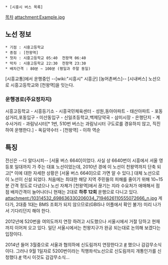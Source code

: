  * [시흥시 버스 목록]

[[목차]]
attachment:Example.jpg
== 노선 정보 ==
 * 기점 : 시흥고등학교
 * 종점 : [천왕역]
 * 첫차 : 시흥고등학교 05:40  천왕역 06:40
 * 막차 : 시흥고등학교 22:30  천왕역 23:30
 * 배차간격 : 80분 ~ 100분 (평일과 주말 동일)

[시흥교통]에서 운행중인 --[wiki:"시흥시" 시흥군] [농어촌버스]-- [시내버스] 노선으로 시흥고등학교와 [천왕역]을 잇는다.

=== 운행경로(주요정차지) ===
시흥고등학교 - 시흥등기소 - 시흥국민체육센터 - 성원,동아아파트 - 태산아파트 - 포동삼거리,포동입구 - 미산동입구 - 신일초등학교,백제당약국 - 삼미시장 - 은행단지 - 계수사거리 - 과림낚시터[* 1번, 510번 버스는 과림낚시터 구도로를 경유하지 않고, 직진하여 운행한다.] - 옥길약수터 - [천왕역] - 이하 역순

== 특징 ==
전신은 --다 알다시피-- [서울 버스 6640]이었다. 사실 상 6640번이 시흥에서 서울 영등포 일대까지 가 주는 대표 노선이었는데, 2010년 경에 이 노선이 천왕역까지 단축 되고[* 이에 대한 자세한 상황은 [서울 버스 6640]으로 가면 알 수 있다.] 대체 노선으로 이 노선이 신설 되었다. 처음에는 최대한 해당 지역 주민들의 피해를 줄이기 위해 10~15분 간격 정도로 다녔으나 노선 자체가 [천왕역]에서 끊기는 지라 수요처가 애매해서 점점 배차간격이 늘어나더니 현재는 2대로 '''하루 12회''' 운행으로 다니고 있다.
attachment:/10314532_698636330206034_7194626110555072666_n.jpg
게다가, 2대중 1대는 BMS 조회가 되지 않으므로(GBIS나 어플에서 확인 불가) 미리 나가서 기다리던지 해야 한다.

2012년에 520번을 여의도까지 연장 하려고 시도했으나 서울시에서 거절 당하고 현재까지 이어져 오고 있다. 일단 서울시에서는 천왕지구가 완공 되는대로 논의해 보겠다는 입장이다.  

2014년 들어 3월중으로 서울과 협의하에 신도림까지 연장한다고 [http://gall.dcinside.com/board/view/?id=bus&no=446706&exception_mode=best #] 했으나 감감무소식이다. 그러나 9월 1일자로 5200번이라는 직행좌석노선으로 신도림까지 개통인가를 신청했다.[http://gall.dcinside.com/board/view/?id=bus&no=1095969&exception_mode=recommend #] 역시 이것도 감감무소식...
